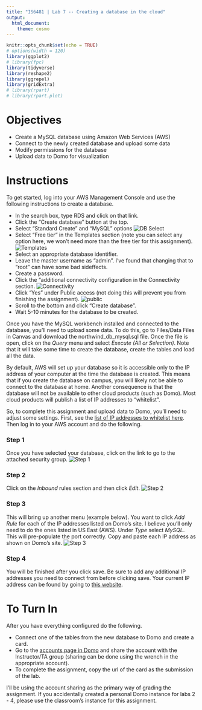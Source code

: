 ```yaml
---
title: "IS6481 | Lab 7 -- Creating a database in the cloud"
output: 
  html_document: 
    theme: cosmo
---
```


```r
knitr::opts_chunk$set(echo = TRUE)
# options(width = 120)
library(ggplot2)
# library(fpc)
library(tidyverse)
library(reshape2)
library(ggrepel)
library(gridExtra)
# library(rpart)
# library(rpart.plot)
```

# Objectives

* Create a MySQL database using Amazon Web Services (AWS)
* Connect to the newly created database and upload some data
* Modify permissions for the database
* Upload data to Domo for visualization

# Instructions

To get started, log into your AWS Management Console and use the following instructions to create a database.

* In the search box, type RDS and click on that link.
* Click the "Create database" button at the top.
* Select "Standard Create" and "MySQL" options ![DB Select](`r here::here('select_db.png')`)  
* Select "Free tier" in the Templates section (note you can select any option here, we won't need more than the free tier for this assignment). ![Templates](`r here::here('templates.png')`)  
* Select an appropriate database identifier.
* Leave the master username as "admin". I've found that changing that to "root" can have some bad sideffects.
* Create a password.
* Click the "additional connectivity configuration in the Connectivity section. ![Connectivity](`r here::here('connectivity.png')`)  
* Click "Yes" under Public access (not doing this will prevent you from finishing the assignment). ![public](`r here::here('public.png')`)  
* Scroll to the bottom and click "Create database".
* Wait 5-10 minutes for the database to be created.


Once you have the MySQL workbench installed and connected to the database, you'll need to upload some data. To do this, go to Files/Data Files in Canvas and download the northwind_db_mysql.sql file. Once the file is open, click on the *Query* menu and select *Execute (All or Selection)*. Note that it will take some time to create the database, create the tables and load all the data.

By default, AWS will set up your database so it is accessible only to the IP address of your computer at the time the database is created. This means that if you create the database on campus, you will likely not be able to connect to the database at home. Another consequence is that the database will not be available to other cloud products (such as Domo). Most cloud products will publish a list of IP addresses to "whitelist".

So, to complete this assignment and upload data to Domo, you'll need to adjust some settings. First, see the [list of IP addresses to whitelist here](https://knowledge.domo.com/Connect/Connecting_to_Data_with_Connectors/General_Guide_to_Connecting_with_Connectors/Whitelisting_IP_Addresses_for_Connectors). Then log in to your AWS account and do the following.

### Step 1
Once you have selected your database, click on the link to go to the attached security group.
![Step 1](`r here::here('security_step01.png')`)

### Step 2
Click on the *Inbound* rules section and then click *Edit*.
![Step 2](`r here::here('security_step02.png')`)

### Step 3
This will bring up another menu (example below). You want to click *Add Rule* for each of the IP addresses listed on Domo's site. I believe you'll only need to do the ones listed in US East (AWS). Under *Type* select *MySQL*. This will pre-populate the port correctly. Copy and paste each IP address as shown on Domo's site.
![Step 3](`r here::here('security_step03.png')`)

### Step 4
You will be finished after you click save. Be sure to add any additional IP addresses you need to connect from before clicking save. Your current IP address can be found by going to [this website](https://www.whatismyip.com/).


# To Turn In
After you have everything configured do the following. 

* Connect one of the tables from the new database to Domo and create a card. 
* Go to the [accounts page in Domo](https://utah-is6481-fall2020.domo.com/datacenter/accounts) and share the account with the Instructor/TA group (sharing can be done using the wrench in the appropriate account).
* To complete the assignment, copy the url of the card as the submission of the lab.

I'll be using the account sharing as the primary way of grading the assignment. If you accidentally created a personal Domo instance for labs 2 - 4, please use the classroom's instance for this assignment.